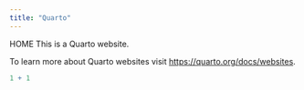 ```yaml
---
title: "Quarto"
---
```

HOME
This is a Quarto website.

To learn more about Quarto websites visit <https://quarto.org/docs/websites>.

```r
1 + 1
```



